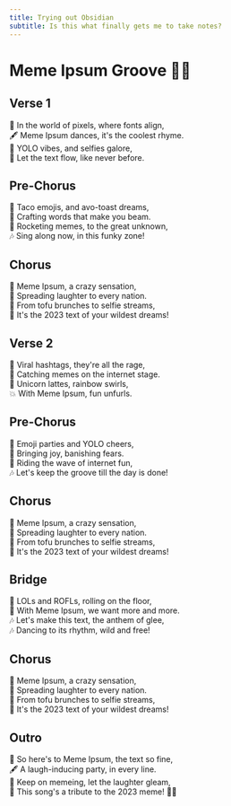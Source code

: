 ```yaml
---
title: Trying out Obsidian
subtitle: Is this what finally gets me to take notes?
---
```


# Meme Ipsum Groove 🎤🎵

## Verse 1

🎤 In the world of pixels, where fonts align,  
🖋️ Meme Ipsum dances, it's the coolest rhyme.  
🤖 YOLO vibes, and selfies galore,  
📱 Let the text flow, like never before.

## Pre-Chorus

🌮 Taco emojis, and avo-toast dreams,  
🎸 Crafting words that make you beam.  
🚀 Rocketing memes, to the great unknown,  
🎶 Sing along now, in this funky zone!

## Chorus

🎵 Meme Ipsum, a crazy sensation,  
🎵 Spreading laughter to every nation.  
🎵 From tofu brunches to selfie streams,  
🎵 It's the 2023 text of your wildest dreams!

## Verse 2

🎤 Viral hashtags, they're all the rage,  
📸 Catching memes on the internet stage.  
🌈 Unicorn lattes, rainbow swirls,  
💥 With Meme Ipsum, fun unfurls.

## Pre-Chorus

🌮 Emoji parties and YOLO cheers,  
🎸 Bringing joy, banishing fears.  
🚀 Riding the wave of internet fun,  
🎶 Let's keep the groove till the day is done!

## Chorus

🎵 Meme Ipsum, a crazy sensation,  
🎵 Spreading laughter to every nation.  
🎵 From tofu brunches to selfie streams,  
🎵 It's the 2023 text of your wildest dreams!

## Bridge

🎤 LOLs and ROFLs, rolling on the floor,  
🤣 With Meme Ipsum, we want more and more.  
🎶 Let's make this text, the anthem of glee,  
🎶 Dancing to its rhythm, wild and free!

## Chorus

🎵 Meme Ipsum, a crazy sensation,  
🎵 Spreading laughter to every nation.  
🎵 From tofu brunches to selfie streams,  
🎵 It's the 2023 text of your wildest dreams!

## Outro

🎤 So here's to Meme Ipsum, the text so fine,  
🖋️ A laugh-inducing party, in every line.  
🌮 Keep on memeing, let the laughter gleam,  
🎸 This song's a tribute to the 2023 meme! 🎉🎊
